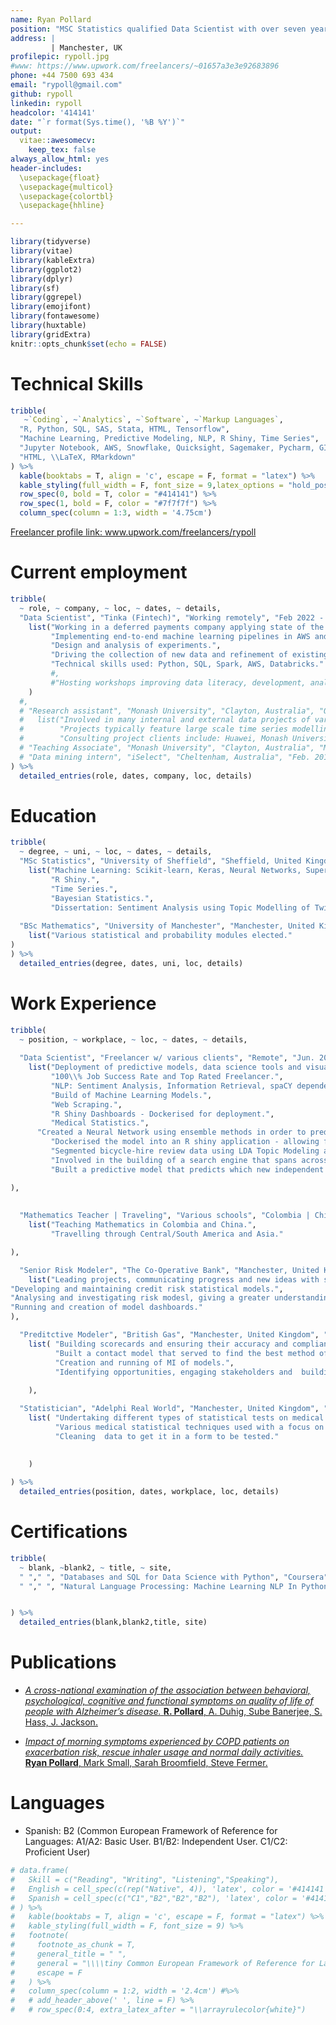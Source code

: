 ```yaml
---
name: Ryan Pollard
position: "MSC Statistics qualified Data Scientist with over seven years experience across different industries."
address: |
         | Manchester, UK
profilepic: rypoll.jpg
#www: https://www.upwork.com/freelancers/~01657a3e3e92683896
phone: +44 7500 693 434
email: "rypoll@gmail.com"
github: rypoll
linkedin: rypoll
headcolor: '414141'
date: "`r format(Sys.time(), '%B %Y')`"
output: 
  vitae::awesomecv:
    keep_tex: false
always_allow_html: yes
header-includes:
  \usepackage{float}
  \usepackage{multicol}
  \usepackage{colortbl}
  \usepackage{hhline}

---
```


```r
library(tidyverse)
library(vitae)
library(kableExtra)
library(ggplot2)
library(dplyr)
library(sf)
library(ggrepel)
library(emojifont)
library(fontawesome)
library(huxtable)
library(gridExtra)
knitr::opts_chunk$set(echo = FALSE)
```

# Technical Skills

<!-- \noindent\makebox[\linewidth]{\rule{\textwidth}{0.4pt}} -->

<!-- \par\noindent\nobreak\vspace{-30pt}\rule{\textwidth}{1pt} -->

```r
tribble(
   ~`Coding`, ~`Analytics`, ~`Software`, ~`Markup Languages`,
  "R, Python, SQL, SAS, Stata, HTML, Tensorflow",
  "Machine Learning, Predictive Modeling, NLP, R Shiny, Time Series",
  "Jupyter Notebook, AWS, Snowflake, Quicksight, Sagemaker, Pycharm, GIT, SAS, Streamlit, Docker, Google Cloud Run",
  "HTML, \\LaTeX, RMarkdown"
) %>%
  kable(booktabs = T, align = 'c', escape = F, format = "latex") %>%
  kable_styling(full_width = F, font_size = 9,latex_options = "hold_position") %>% 
  row_spec(0, bold = T, color = "#414141") %>% 
  row_spec(1, bold = F, color = "#7f7f7f") %>% 
  column_spec(column = 1:3, width = '4.75cm')
```

[Freelancer profile link: www.upwork.com/freelancers/rypoll](https://www.upwork.com/freelancers/rypoll)

# Current employment

```r
tribble(
  ~ role, ~ company, ~ loc, ~ dates, ~ details,
  "Data Scientist", "Tinka (Fintech)", "Working remotely", "Feb 2022 - Present", 
    list("Working in a deferred payments company applying state of the art machine learning techniques on large datasets.",
         "Implementing end-to-end machine learning pipelines in AWS and Databricks.",
         "Design and analysis of experiments.",
         "Driving the collection of new data and refinement of existing data sources to increase model performance.",
         "Technical skills used: Python, SQL, Spark, AWS, Databricks."
         #,
         #"Hosting workshops improving data literacy, development, analysis and modelling capabilities."
    )
  #,
  # "Research assistant", "Monash University", "Clayton, Australia", "Oct. 2015 - Present", 
  #   list("Involved in many internal and external data projects of varying size and complexity.", 
  #        "Projects typically feature large scale time series modelling or analysis, cross-sectional modelling and creating tools for improving workflows.",
  #        "Consulting project clients include: Huawei, Monash University, R Consortium, NSW Chief Scientist office, DiabetesLab and Tennis Australia."),
  # "Teaching Associate", "Monash University", "Clayton, Australia", "Mar. 2016 - Present", "Sessional teaching of university students undertaking Bachelor's and Master's degrees. Specific classes are listed in 'Teaching experience'."
  # "Data mining intern", "iSelect", "Cheltenham, Australia", "Feb. 2015 - Mar. 2015", "Improved business reporting with interactive visualisations, and model-based anomaly detection.",
) %>% 
  detailed_entries(role, dates, company, loc, details)
```

# Education

```r
tribble(
  ~ degree, ~ uni, ~ loc, ~ dates, ~ details,
  "MSc Statistics", "University of Sheffield", "Sheffield, United Kingdom", "Sept. 2020 - Sept. 2021", 
    list("Machine Learning: Scikit-learn, Keras, Neural Networks, Supervised and Unsupervised learning.",
         "R Shiny.",
         "Time Series.",
         "Bayesian Statistics.",
         "Dissertation: Sentiment Analysis using Topic Modelling of Twitter data and it's impact on the stock market."),
  
  "BSc Mathematics", "University of Manchester", "Manchester, United Kingdom", "Sept. 2007 - Sept. 2010", 
    list("Various statistical and probability modules elected."
)
) %>% 
  detailed_entries(degree, dates, uni, loc, details)
```

# Work Experience

```r
tribble(
  ~ position, ~ workplace, ~ loc, ~ dates, ~ details,
  
  "Data Scientist", "Freelancer w/ various clients", "Remote", "Jun. 2021 - Feb. 2022", 
    list("Deployment of predictive models, data science tools and visualisations with various clients.",
         "100\\% Job Success Rate and Top Rated Freelancer.",
         "NLP: Sentiment Analysis, Information Retrieval, spaCY dependency trees (Information Retrieval), Search Engines.",
         "Build of Machine Learning Models.",
         "Web Scraping.",
         "R Shiny Dashboards - Dockerised for deployment.",
         "Medical Statistics.",
      "Created a Neural Network using ensemble methods in order to predict gene behaviour.",
         "Dockerised the model into an R shiny application - allowing for users to upload new training data.",
         "Segmented bicycle-hire review data using LDA Topic Modeling and t-SNE in order to identify issues specific to certain regions.",
         "Involved in the building of a search engine that spans across medical literature in order to visualise aspects mentioned in the papers and how they correlate with other mentions (Network analysis).",
         "Built a predictive model that predicts which new independent sellers on an auction website are likely to have success in the future  in order to determine what type of assistance sellers could benefit from, maximising their returns."

),
  
  
  "Mathematics Teacher | Traveling", "Various schools", "Colombia | China", "Jan. 2018 - July 2020", 
    list("Teaching Mathematics in Colombia and China.",
         "Travelling through Central/South America and Asia."

),

  "Senior Risk Modeler", "The Co-Operative Bank", "Manchester, United Kingdom", "Feb. 2016 - July 2017", 
    list("Leading projects, communicating progress and new ideas with stakeholders, planning and executing the data-lead projects.",
"Developing and maintaining credit risk statistical models.",
"Analysing and investigating risk modesl, giving a greater understanding of how each one works within its portfolio, and how it can be improved.",
"Running and creation of model dashboards."
),

  "Preditctive Modeler", "British Gas", "Manchester, United Kingdom", "Mar. 2014 - Feb. 2016", 
    list( "Building scorecards and ensuring their accuracy and compliance with model assumptions.",
          "Built a contact model that served to find the best method of communication with customers in order to recoup debt most effectively.",
          "Creation and running of MI of models.",
          "Identifying opportunities, engaging stakeholders and  building models such that the models improve processes within the business to recoup money more efficiently from the debt portfolio."
      
    ),

  "Statistician", "Adelphi Real World", "Manchester, United Kingdom", "June 2011 - October 2013", 
    list( "Undertaking different types of statistical tests on medical data that later went onto publications and medical journals in order to highlight pharmaceutical benefits and market opportunities.",
          "Various medical statistical techniques used with a focus on accuracy and obeying model assumptions, such as  Survival Analysis, T-tests and other tests.", 
          "Cleaning  data to get it in a form to be tested."
          
      
    )

) %>% 
  detailed_entries(position, dates, workplace, loc, details)
```

# Certifications

```r
tribble(
  ~ blank, ~blank2, ~ title, ~ site,
  " "," ", "Databases and SQL for Data Science with Python", "Coursera", 
  " "," ", "Natural Language Processing: Machine Learning NLP In Python", "Udemy"


) %>% 
  detailed_entries(blank,blank2,title, site)
```

# Publications

-   [*A cross-national examination of the association between behavioral, psychological, cognitive and functional symptoms on quality of life of people with Alzheimer's disease.* **R. Pollard**, A. Duhig, Sube Banerjee, S. Hass, J. Jackson.](https://www.researchgate.net/publication/275423120_A_cross-national_examination_of_the_association_between_behavioral_psychological_cognitive_and_functional_symptoms_on_quality_of_life_of_people_with_Alzheimer's_disease)

-   [*Impact of morning symptoms experienced by COPD patients on exacerbation risk, rescue inhaler usage and normal daily activities.* **Ryan Pollard**, Mark Small, Sarah Broomfield, Steve Fermer.](https://thorax.bmj.com/content/67/Suppl_2/A155.1)

# Languages

-   Spanish: B2 (Common European Framework of Reference for Languages: A1/A2: Basic User. B1/B2: Independent User. C1/C2: Proficient User)

```r
# data.frame(
#   Skill = c("Reading", "Writing", "Listening","Speaking"),
#   English = cell_spec(c(rep("Native", 4)), 'latex', color = '#414141'), 
#   Spanish = cell_spec(c("C1","B2","B2","B2"), 'latex', color = '#414141')
# ) %>%
#   kable(booktabs = T, align = 'c', escape = F, format = "latex") %>%
#   kable_styling(full_width = F, font_size = 9) %>% 
#   footnote(
#     footnote_as_chunk = T,
#     general_title = " ",
#     general = "\\\\tiny Common European Framework of Reference for Languages: A1/A2: Basic User. B1/B2: Independent User. C1/C2: Proficient User",
#     escape = F
#   ) %>%
#   column_spec(column = 1:2, width = '2.4cm') #%>% 
#   # add_header_above(' ', line = F) %>%
#   # row_spec(0:4, extra_latex_after = "\\arrayrulecolor{white}") 
```

<!-- \smallskip -->
